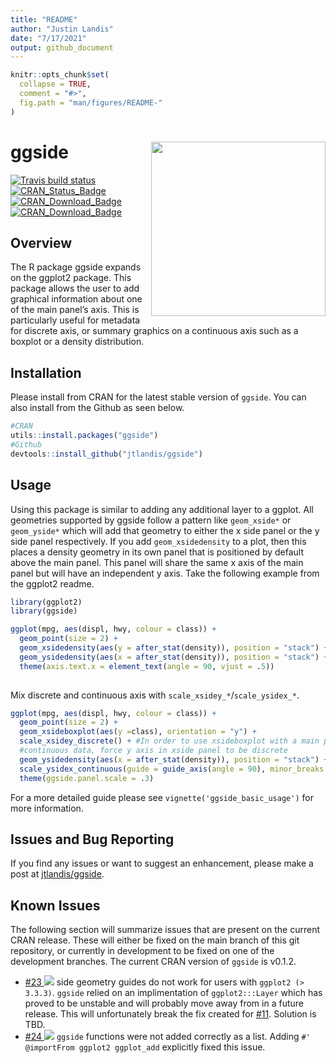 ```yaml
---
title: "README"
author: "Justin Landis"
date: "7/17/2021"
output: github_document
---
```


```r
knitr::opts_chunk$set(
  collapse = TRUE,
  comment = "#>",
  fig.path = "man/figures/README-"
)
```

# ggside <img src="inst/figures/ggside.png" align="right" height="279" />

<!-- badges: start -->
  [![Travis build status](https://travis-ci.org/jtlandis/ggside.svg?branch=main)](https://travis-ci.org/jtlandis/ggside)
[![CRAN_Status_Badge](http://www.r-pkg.org/badges/version-ago/ggside)](https://cran.r-project.org/package=ggside)
[![CRAN_Download_Badge](http://cranlogs.r-pkg.org/badges/ggside)](https://cran.r-project.org/package=ggside)
[![CRAN_Download_Badge](http://cranlogs.r-pkg.org/badges/grand-total/ggside)](https://cran.r-project.org/package=ggside)
<!-- badges: end -->


## Overview

The R package ggside expands on the ggplot2 package. This package allows the user to add graphical information about one of the main panel's axis. This is particularly useful for metadata for discrete axis, or summary graphics on a continuous axis such as a boxplot or a density distribution.

## Installation

Please install from CRAN for the latest stable version of `ggside`. You can also install from the Github as seen below.

```r
#CRAN
utils::install.packages("ggside")
#Github
devtools::install_github("jtlandis/ggside")
```

## Usage

Using this package is similar to adding any additional layer to a ggplot. All geometries supported by ggside follow a pattern like `geom_xside*` or `geom_yside*` which will add that geometry to either the x side panel or the y side panel respectively. If you add `geom_xsidedensity` to a plot, then this places a density geometry in its own panel that is positioned by default above the main panel. This panel will share the same x axis of the main panel but will have an independent y axis. Take the following example from the ggplot2 readme.

```r
library(ggplot2)
library(ggside)

ggplot(mpg, aes(displ, hwy, colour = class)) + 
  geom_point(size = 2) +
  geom_xsidedensity(aes(y = after_stat(density)), position = "stack") +
  geom_ysidedensity(aes(x = after_stat(density)), position = "stack") +
  theme(axis.text.x = element_text(angle = 90, vjust = .5))
  
```

Mix discrete and continuous axis with `scale_xsidey_*`/`scale_ysidex_*`.

```r
ggplot(mpg, aes(displ, hwy, colour = class)) + 
  geom_point(size = 2) +
  geom_xsideboxplot(aes(y =class), orientation = "y") +
  scale_xsidey_discrete() + #In order to use xsideboxplot with a main panel that uses
  #continuous data, force y axis in xside panel to be discrete
  geom_ysidedensity(aes(x = after_stat(density)), position = "stack") +
  scale_ysidex_continuous(guide = guide_axis(angle = 90), minor_breaks = NULL) +
  theme(ggside.panel.scale = .3)
```


For a more detailed guide please see `vignette('ggside_basic_usage')` for more information.

## Issues and Bug Reporting

If you find any issues or want to suggest an enhancement, please make a post at [jtlandis/ggside](https://github.com/jtlandis/ggside/issues).

## Known Issues

The following section will summarize issues that are present on the current CRAN release. These will either be fixed on the main branch of this git repository, or currently in development to be fixed on one of the development branches. The current CRAN version of `ggside` is v0.1.2.

* [\#23
    ![](https://img.shields.io/badge/fixed-main-green.svg?style=flat-square)](https://github.com/jtlandis/ggside/issues/23) side geometry guides do not work for users with `ggplot2 (> 3.3.3)`. `ggside` relied on an implimentation of `ggplot2:::Layer` which has proved to be unstable and will probably move away from in a future release. This will unfortunately break the fix created for [\#11](https://github.com/jtlandis/ggside/issues/11). Solution is TBD.
* [\#24
    ![](https://img.shields.io/badge/fixed-main-green.svg?style=flat-square)](https://github.com/jtlandis/ggside/issues/24) `ggside` functions were not added correctly as a list. Adding `#' @importFrom ggplot2 ggplot_add` explicitly fixed this issue.


